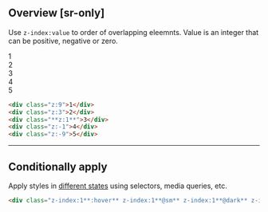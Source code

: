 ## Overview [sr-only]
<Overview/>

Use `z-index:value` to order of overlapping eleemnts. Value is an integer that can be positive, negative or zero.
<Demo className="py:0">
    <div className="flex ml:-8>div p:30">
        <div className="z:9 box bg:blue-58! fg:white b:2">1</div>
        <div className="z:3 box bg:blue-58! fg:white b:2">2</div>
        <div className="z:1 box bg:blue-58! fg:white b:2">3</div>
        <div className="z:-1 box bg:blue-58! fg:white b:2">4</div>
        <div className="z:-9 box bg:blue-58! fg:white b:2">5</div>
    </div>
</Demo>
```html
<div class="z:9">1</div>
<div class="z:3">2</div>
<div class="**z:1**">3</div>
<div class="z:-1">4</div>
<div class="z:-9">5</div>
```

---

## Conditionally apply
Apply styles in [different states](/docs/states-and-queries) using selectors, media queries, etc.
```html
<div class="z-index:1**:hover** z-index:1**@sm** z-index:1**@dark** z-index:1**@print**">…</div>
```

